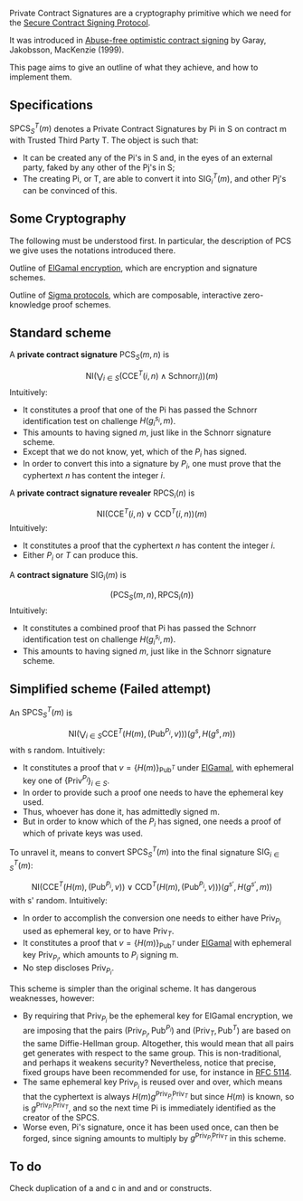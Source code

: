 Private Contract Signatures are a cryptography primitive which we need for the [[Secure Contract Signing Protocol]].

It was introduced in [http://citeseerx.ist.psu.edu/viewdoc/summary?doi=10.1.1.118.4142 Abuse-free optimistic contract signing] by Garay, Jakobsson, MacKenzie (1999). 

This page aims to give an outline of what they achieve, and how to implement them.

== Specifications ==

<math>\textrm{SPCS}^T_S(m)</math>  denotes a Private Contract Signatures by Pi in S on contract m with Trusted Third Party T. The object is such that:
* It can be created any of the Pi's in S and, in the eyes of an external party, faked by any other of the Pj's in S;
* The creating Pi, or T, are able to convert it into <math>\textrm{SIG}^T_{i}(m)</math>, and other Pj's can be convinced of this.

== Some Cryptography ==

The following must be understood first. In particular, the description of PCS we give uses the notations introduced there.

Outline of [[ElGamalSchnorr|ElGamal encryption]], which are encryption and signature schemes.

Outline of [[Sigma_Protocols|Sigma protocols]], which are composable, interactive zero-knowledge proof schemes.


== Standard scheme ==


A '''private contract signature''' <math>\textrm{PCS}_S(m,n)</math> is
:<math>\textrm{NI}\left( \bigvee_{i\in S} (\textrm{CCE}^T(i,n)\wedge\textrm{Schnorr}_i) \right)(m)</math>
Intuitively:
* It constitutes a proof that one of the Pi has passed the Schnorr identification test on challenge <math>H(g_i^{s_i},m)</math>.
* This amounts to having signed <math>m</math>, just like in the Schnorr signature scheme.
* Except that we do not know, yet, which of the <math>P_i</math> has signed.
* In order to convert this into a signature by <math>P_i</math>, one must prove that the cyphertext <math>n</math> has content the integer <math>i</math>.


A '''private contract signature revealer''' <math>\textrm{RPCS}_i(n)</math> is
:<math>\textrm{NI}\left( \textrm{CCE}^T(i,n)\vee\textrm{CCD}^T(i,n) \right)(m)</math>
Intuitively:
* It constitutes a proof that the cyphertext <math>n</math> has content the integer <math>i</math>.
* Either <math>P_i</math> or <math>T</math> can produce this.


A '''contract signature''' <math>\textrm{SIG}_i(m)</math> is
:<math>\left(\textrm{PCS}_S(m,n),\textrm{RPCS}_i(n)\right)</math>
Intuitively:
* It constitutes a combined proof that Pi has passed the Schnorr identification test on challenge <math>H(g_i^{s_i},m)</math>.
* This amounts to having signed <math>m</math>, just like in the Schnorr signature scheme.

== Simplified scheme (Failed attempt) ==

An <math>\textrm{SPCS}^T_S(m)</math> is
:<math>\textrm{NI}\left(\bigvee_{i\in S}\textrm{CCE}^T(H(m),(\textrm{Pub}^{P_i},v))\right)(g^s,H(g^s,m))
</math>
with s random. Intuitively:
* It constitutes a proof that <math>v=\{H(m)\}_{\textrm{Pub}^T}</math> under [[ElGamal]], with ephemeral key one of <math>\{\textrm{Priv}^{P_i}\}_{i\in S}</math>.
* In order to provide such a proof one needs to have the ephemeral key used.
* Thus, whoever has done it, has admittedly signed m.
* But in order to know which of the <math>P_i</math> has signed, one needs a proof of which of private keys was used. 


To unravel it, means to convert <math>\textrm{SPCS}^T_S(m)</math> into the final signature <math>\textrm{SIG}^T_{i\in S}(m)</math>:
:<math>\textrm{NI}\left(\textrm{CCE}^T(H(m),(\textrm{Pub}^{P_i},v))\vee\textrm{CCD}^T(H(m),(\textrm{Pub}^{P_i},v))\right)(g^{s'},H(g^{s'},m))
</math>
with s' random. Intuitively:
* In order to accomplish the conversion one needs to either have <math>\textrm{Priv}_{P_i}</math> used as ephemeral key, or to have <math>\textrm{Priv}_T</math>.
* It constitutes a proof that <math>v=\{H(m)\}_{\textrm{Pub}^T}</math> under [[ElGamal]] with ephemeral key <math>\textrm{Priv}_{P_i}</math>, which amounts to <math>P_i</math> signing m.
* No step discloses <math>\textrm{Priv}_{P_i}</math>.


This scheme is simpler than the original scheme. It has dangerous weaknesses, however:
* By requiring that <math>\textrm{Priv}_{P_i}</math> be the ephemeral key for ElGamal encryption, we are imposing that the pairs <math>(\textrm{Priv}_{P_i},\textrm{Pub}^{P_i})</math> and <math>(\textrm{Priv}_{T},\textrm{Pub}^{T})</math> are based on the same Diffie-Hellman group. Altogether, this would mean that all pairs get generates with respect to the same group. This is non-traditional, and perhaps it weakens security? Nevertheless, notice that precise, fixed groups have been recommended for use, for instance in [http://tools.ietf.org/html/rfc5114#page-4 RFC 5114].
* The same ephemeral key <math>\textrm{Priv}_{P_i}</math> is reused over and over, which means that the cyphertext is always <math>H(m)g^{\textrm{Priv}_{P_i}\textrm{Priv}_{T}}</math> but since <math>H(m)</math> is known, so is <math>g^{\textrm{Priv}_{P_i}\textrm{Priv}_{T}}</math>, and so the next time Pi is immediately identified as the creator of the SPCS.
* Worse even, Pi's signature, once it has been used once, can then be forged, since signing amounts to multiply by <math>g^{\textrm{Priv}_{P_i}\textrm{Priv}_{T}}</math> in this scheme.

== To do ==

Check duplication of a and c in and and or constructs.
